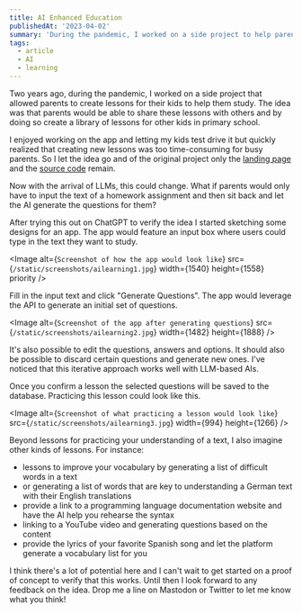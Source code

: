```yaml
---
title: AI Enhanced Education
publishedAt: '2023-04-02'
summary: 'During the pandemic, I worked on a side project to help parents create lessons for their kids, but it was too time-consuming to create those lessons. Now, with LLMs, I revisited the idea.'
tags:
  - article
  - AI
  - learning
---
```


Two years ago, during the pandemic, I worked on a side project that allowed parents to create lessons for their kids to help them study. The idea was that parents would be able to share these lessons with others and by doing so create a library of lessons for other kids in primary school.

I enjoyed working on the app and letting my kids test drive it but quickly realized that creating new lessons was too time-consuming for busy parents. So I let the idea go and of the original project only the [landing page](https://mijn-lessen.vercel.app/) and the [source code](https://github.com/vnglst/mijn-lessen-web) remain.

Now with the arrival of LLMs, this could change. What if parents would only have to input the text of a homework assignment and then sit back and let the AI generate the questions for them?

After trying this out on ChatGPT to verify the idea I started sketching some designs for an app. The app would feature an input box where users could type in the text they want to study.

<Image
  alt={`Screenshot of how the app would look like`}
  src={`/static/screenshots/ailearning1.jpg`}
  width={1540}
  height={1558}
  priority
/>

Fill in the input text and click "Generate Questions". The app would leverage the API to generate an initial set of questions.

<Image
  alt={`Screenshot of the app after generating questions`}
  src={`/static/screenshots/ailearning2.jpg`}
  width={1482}
  height={1888}
/>

It's also possible to edit the questions, answers and options. It should also be possible to discard certain questions and generate new ones. I've noticed that this iterative approach works well with LLM-based AIs.

Once you confirm a lesson the selected questions will be saved to the database. Practicing this lesson could look like this.

<Image
  alt={`Screenshot of what practicing a lesson would look like`}
  src={`/static/screenshots/ailearning3.jpg`}
  width={994}
  height={1266}
/>

Beyond lessons for practicing your understanding of a text, I also imagine other kinds of lessons. For instance:

- lessons to improve your vocabulary by generating a list of difficult words in a text
- or generating a list of words that are key to understanding a German text with their English translations
- provide a link to a programming language documentation website and have the AI help you rehearse the syntax
- linking to a YouTube video and generating questions based on the content
- provide the lyrics of your favorite Spanish song and let the platform generate a vocabulary list for you

I think there's a lot of potential here and I can't wait to get started on a proof of concept to verify that this works. Until then I look forward to any feedback on the idea. Drop me a line on Mastodon or Twitter to let me know what you think!
